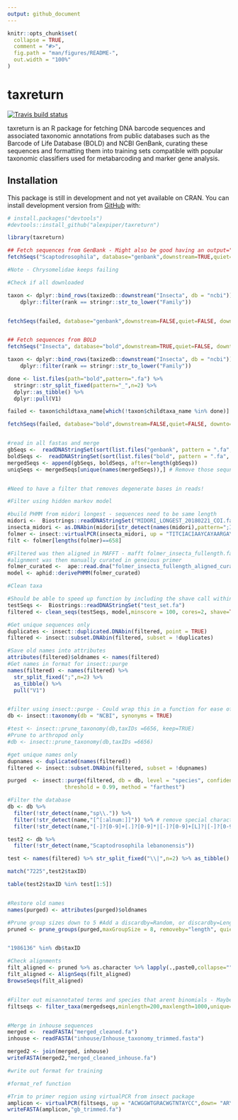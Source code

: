 ```yaml
---
output: github_document
---
```


<!-- README.md is generated from README.Rmd. Please edit that file -->

```r
knitr::opts_chunk$set(
  collapse = TRUE,
  comment = "#>",
  fig.path = "man/figures/README-",
  out.width = "100%"
)
```
# taxreturn

<!-- badges: start -->
[![Travis build status](https://travis-ci.org/alexpiper/taxreturn.svg?branch=master)](https://travis-ci.org/alexpiper/taxreturn)
<!-- badges: end -->

taxreturn is an R package for fetching DNA barcode sequences and associated taxonomic annotations from public databases such as the Barcode of Life Database (BOLD) and NCBI GenBank, curating these sequences and formatting them into training sets compatible with popular taxonomic classifiers used for metabarcoding and marker gene analysis.

## Installation

This package is still in development and not yet available on CRAN.  You can install development version from [GitHub](https://github.com/) with:

```r
# install.packages("devtools")
#devtools::install_github("alexpiper/taxreturn")
```


```r
library(taxreturn)

## Fetch sequences from GenBank - Might also be good having an output="all" option
fetchSeqs("Scaptodrosophila", database="genbank",downstream=TRUE,quiet=FALSE, downto="Family", marker="COI OR COI OR COX1 OR COXI", output = "gb-binom",compress=FALSE, cores=3)

#Note - Chrysomelidae keeps failing 

#Check if all downloaded

taxon <- dplyr::bind_rows(taxizedb::downstream("Insecta", db = "ncbi")) %>%
    dplyr::filter(rank == stringr::str_to_lower("Family"))


fetchSeqs(failed, database="genbank",downstream=FALSE,quiet=FALSE, downto="Family", marker="COI OR COI OR COX1 OR COXI", output = "gb-binom",compress=FALSE, cores=1)


## Fetch sequences from BOLD
fetchSeqs("Insecta", database="bold",downstream=TRUE,quiet=FALSE, downto="Family", marker="COI-5P", output = "gb-binom",compress=FALSE, cores=1)

taxon <- dplyr::bind_rows(taxizedb::downstream("Insecta", db = "ncbi")) %>%
    dplyr::filter(rank == stringr::str_to_lower("Family"))

done <- list.files(path="bold",pattern=".fa") %>%
  stringr::str_split_fixed(pattern="_",n=2) %>%
  dplyr::as_tibble() %>%
  dplyr::pull(V1)

failed <- taxon$childtaxa_name[which(!taxon$childtaxa_name %in% done)]

fetchSeqs(failed, database="bold",downstream=FALSE,quiet=FALSE, downto="Family", marker="COI-5P", output = "gb-binom",compress=FALSE, cores=1)


#read in all fastas and merge
gbSeqs <-  readDNAStringSet(sort(list.files("genbank", pattern = ".fa", full.names = TRUE)))
boldSeqs <-  readDNAStringSet(sort(list.files("bold", pattern = ".fa", full.names = TRUE)))
mergedSeqs <- append(gbSeqs, boldSeqs, after=length(gbSeqs))
uniqSeqs <- mergedSeqs[unique(names(mergedSeqs)),] # Remove those sequnce names that are identical across both databases


#Need to have a filter that removes degenerate bases in reads!  

#Filter using hidden markov model

#build PHMM from midori longest - sequences need to be same length
midori <-  Biostrings::readDNAStringSet("MIDORI_LONGEST_20180221_COI.fasta")
insecta_midori <- as.DNAbin(midori[str_detect(names(midori),pattern=";Insecta;"),])
folmer <- insect::virtualPCR(insecta_midori, up = "TITCIACIAAYCAYAARGAYATTGG",down= "TAIACYTCIGGRTGICCRAARAAYCA",cores=2, rcdown = TRUE, trimprimers = TRUE)
filt <- folmer[lengths(folmer)==658]

#Filtered was then aligned in MAFFT - mafft folmer_insecta_fullength.fa > folmer_insecta_fullength_aligned.fa
#alignment was then manually curated in geneious primer
folmer_curated <-  ape::read.dna("folmer_insecta_fullength_aligned_curated.fa",format="fasta")
model <- aphid::derivePHMM(folmer_curated)

#Clean taxa

#Should be able to speed up function by including the shave call within the first viterbii. Current problem is it needs to call viterbi twice
testSeqs <-  Biostrings::readDNAStringSet("test_set.fa")
filtered <- clean_seqs(testSeqs, model,minscore = 100, cores=2, shave=TRUE,maxNs = 0)

#Get unique sequences only
duplicates <- insect::duplicated.DNAbin(filtered, point = TRUE)
filtered <- insect::subset.DNAbin(filtered, subset = !duplicates)

#Save old names into attributes
attributes(filtered)$oldnames <- names(filtered)
#Get names in format for insect::purge
names(filtered) <- names(filtered) %>%
  str_split_fixed(";",n=2) %>%
  as_tibble() %>%
  pull("V1") 


#filter using insect::purge - Could wrap this in a function for ease of use?
db <- insect::taxonomy(db = "NCBI", synonyms = TRUE)

#test <- insect::prune_taxonomy(db,taxIDs =6656, keep=TRUE)
#Prune to arthropod only
#db <- insect::prune_taxonomy(db,taxIDs =6656)

#get unique names only
dupnames <- duplicated(names(filtered))
filtered <- insect::subset.DNAbin(filtered, subset = !dupnames)

purged  <- insect::purge(filtered, db = db, level = "species", confidence = 0.2,
                  threshold = 0.99, method = "farthest")

#Filter the database
db <- db %>% 
  filter(!str_detect(name,"sp\\.")) %>%
  filter(!str_detect(name,"[^[:alnum:]]")) %>% # remove special characters
  filter(!str_detect(name,"[-]?[0-9]+[.]?[0-9]*|[-]?[0-9]+[L]?|[-]?[0-9]+[.]?[0-9]*[eE][0-9]+"))

test2 <- db %>% 
  filter(!str_detect(name,"Scaptodrosophila lebanonensis"))

test <- names(filtered) %>% str_split_fixed("\\|",n=2) %>% as_tibble() %>% pull("V2")

match("7225",test2$taxID)

table(test2$taxID %in% test[1:5])


#Restore old names
names(purged) <- attributes(purged)$oldnames

#Prune group sizes down to 5 #Add a discardby=Random, or discardby=Length to the  function
pruned <- prune_groups(purged,maxGroupSize = 8, removeby="length", quiet = FALSE)


"1986136" %in% db$taxID

#Check alignments
filt_aligned <- pruned %>% as.character %>% lapply(.,paste0,collapse="") %>% unlist %>% DNAStringSet
filt_aligned <- AlignSeqs(filt_aligned)
BrowseSeqs(filt_aligned)


#Filter out misannotated terms and species that arent binomials - Maybe this can be done during groups as well?
filtseqs <- filter_taxa(mergedseqs,minlength=200,maxlength=1000,unique=TRUE,binomials=TRUE, removeterms=c("sp.","cf.","NA"))


#Merge in inhouse sequences
merged <-  readFASTA("merged_cleaned.fa")
inhouse <- readFASTA("inhouse/Inhouse_taxonomy_trimmed.fasta")

merged2 <- join(merged, inhouse)
writeFASTA(merged2,"merged_cleaned_inhouse.fa")

#write out format for training

#format_ref function

#Trim to primer region using virtualPCR from insect package
amplicon <- virtualPCR(filtseqs, up = "ACWGGWTGRACWGTNTAYCC",down= "ARYATDGTRATDGCHCCDGC",cores=3, rcdown = TRUE, trimprimers = TRUE)
writeFASTA(amplicon,"gb_trimmed.fa")

```
